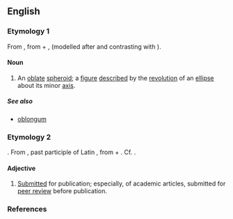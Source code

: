 ==English==

===Etymology 1===
From {{LL.}} {{term|oblatus|oblātus|lang=la|tr=oblatus}}, from {{etyl|la}} {{term|ob||lang=la|in front of, before}} + {{term|lātus|latus|lang=la|broad, wide}}, (modelled after and contrasting with {{term|prolatus||lang=la|extended, lengthened}}).

====Noun====
{{en-noun|oblat|a}}

# {{geometry}} An [[oblate]] [[spheroid]]; a [[figure]] [[described]] by the [[revolution]] of an [[ellipse]] about its minor [[axis]].

=====See also=====
* [[oblongum]]

===Etymology 2===
{{NL.}}. From {{etyl|la}} {{term|oblātum||tr=oblatum|lang=la}}, past participle of Latin {{term|offerre||lang=la|bring to, [[offer]]}}, from {{term|ob||lang=la|in front of}} + {{term|fero||lang=la|bring}}. Cf. {{term|oblate}}.

====Adjective====
{{en-adj|-}}

# [[submitted|Submitted]] for publication; especially, of academic articles, submitted for [[peer review]] before publication.

===References===
{{R:Webster 1913}}